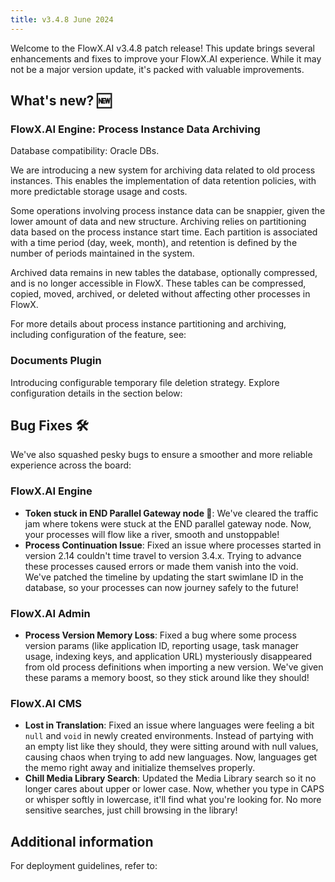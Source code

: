 ```yaml
---
title: v3.4.8 June 2024
---
```


Welcome to the FlowX.AI v3.4.8 patch release! This update brings several enhancements and fixes to improve your FlowX.AI experience. While it may not be a major version update, it's packed with valuable improvements.

## What's new? 🆕

### FlowX.AI Engine: Process Instance Data Archiving

<Info>
Database compatibility: Oracle DBs.
</Info>

We are introducing a new system for archiving data related to old process instances. This enables the implementation of data retention policies, with more predictable storage usage and costs.

<Tip>
Some operations involving process instance data can be snappier, given the lower amount of data and new structure. Archiving relies on partitioning data based on the process instance start time. Each partition is associated with a time period (day, week, month), and retention is defined by the number of periods maintained in the system.
</Tip>

Archived data remains in new tables the database, optionally compressed, and is no longer accessible in FlowX. These tables can be compressed, copied, moved, archived, or deleted without affecting other processes in FlowX.

For more details about process instance partitioning and archiving, including configuration of the feature, see:

<Card title ="Process instance data archiving and partitioning" href= "../../3.x/setup-guides/flowx-engine-setup-guide/process-instance-data-archiving">
</Card>


### Documents Plugin

Introducing configurable temporary file deletion strategy. Explore configuration details in the section below:

<Card title ="Documents plugin setup guide" href ="../../3.x/setup-guides/plugins-setup-guide/documents-plugin-setup#file-storage-configuration">
</Card>


## Bug Fixes 🛠️

We've also squashed pesky bugs to ensure a smoother and more reliable experience across the board:

### FlowX.AI Engine

- **Token stuck in END Parallel Gateway node 🚧**: We've cleared the traffic jam where tokens were stuck at the END parallel gateway node. Now, your processes will flow like a river, smooth and unstoppable!
- **Process Continuation Issue**: Fixed an issue where processes started in version 2.14 couldn't time travel to version 3.4.x. Trying to advance these processes caused errors or made them vanish into the void. We've patched the timeline by updating the start swimlane ID in the database, so your processes can now journey safely to the future!

### FlowX.AI Admin

- **Process Version Memory Loss**: Fixed a bug where some process version params (like application ID, reporting usage, task manager usage, indexing keys, and application URL) mysteriously disappeared from old process definitions when importing a new version. We've given these params a memory boost, so they stick around like they should!

### FlowX.AI CMS

- **Lost in Translation**: Fixed an issue where languages were feeling a bit `null` and `void` in newly created environments. Instead of partying with an empty list like they should, they were sitting around with null values, causing chaos when trying to add new languages. Now, languages get the memo right away and initialize themselves properly.
- **Chill Media Library Search**: Updated the Media Library search so it no longer cares about upper or lower case. Now, whether you type in CAPS or whisper softly in lowercase, it'll find what you're looking for. No more sensitive searches, just chill browsing in the library!

## Additional information

For deployment guidelines, refer to:
 
<Card title="Deployment guidelines v3.4.8" href="./deployment-guidelines-v3.4.8">
</Card>



